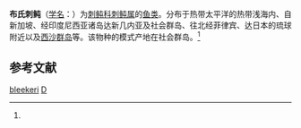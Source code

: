 {{Speciesbox
| name = 布氏刺鲀
| status = 
| status_system = 
| image = Diodon Liturosus Maldives2009 1.jpg
| genus = Diodon
| species = bleekeri
| authority = (Gunther, 1870)<ref name='id8872'>{{cite web| url =http://www.bioinfo.cn/db05/BjdwSpecies.php?action=view&id=8872| title =布氏刺鲀| work =《中国动物物种编目数据库》| publisher =中国科学院微生物研究所| author =中国科学院动物研究所| accessdate =2009-04-16| deadurl =yes| archiveurl =https://web.archive.org/web/20160305093252/http://www.bioinfo.cn/db05/BjdwSpecies.php?action=view&id=8872| archivedate =2016-03-05}}</ref>
}}

'''布氏刺鲀'''（[[学名|学名]]：{{lang|la|''Diodon bleekeri''}}）为[[刺鲀科|刺鲀科]][[刺鲀属|刺鲀属]]的[[鱼类|鱼类]]。分布于热带太平洋的热带浅海内、自新加坡、经印度尼西亚诸岛达新几内亚及社会群岛、往北经菲律宾、达日本的琉球附近以及[[西沙群岛|西沙群岛]]等。该物种的模式产地在社会群岛。<ref name='id8872'/>

== 参考文献 ==
{{reflist}}

{{Wikispecies|Diodon bleekeri}}
{{Taxonbar|from=Q2420348}}

[[Category:刺鲀属|bleekeri]]
[[Category:1804年描述的鱼类|D]]


{{鲀形目小作品}}